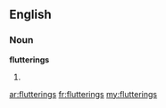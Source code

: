 ==English==

===Noun===
'''flutterings'''

# {{plural of|[[fluttering]]}}

[[ar:flutterings]]
[[fr:flutterings]]
[[my:flutterings]]